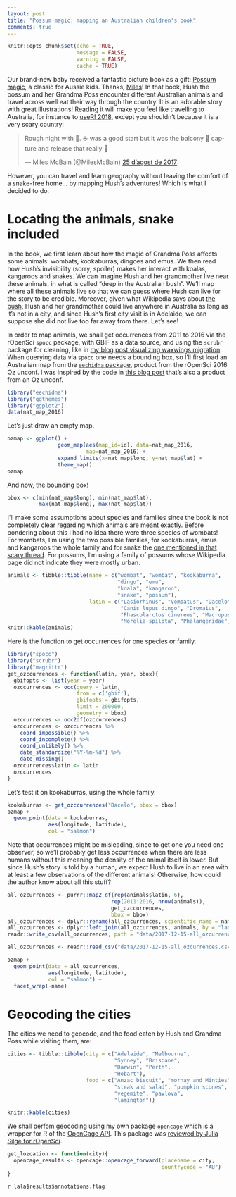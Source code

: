 ```yaml
---
layout: post
title: "Possum magic: mapping an Australian children's book"
comments: true
---
```

```r
knitr::opts_chunk$set(echo = TRUE,
                      message = FALSE,
                      warning = FALSE, 
                      cache = TRUE) 
```


Our brand-new baby received a fantastic picture book as a gift: [Possum magic](https://en.wikipedia.org/wiki/Possum_Magic), a classic for Aussie kids. Thanks, [Miles](https://twitter.com/MilesMcBain)! In that book, Hush the possum and her Grandma Poss encounter different Australian animals and travel across well eat their way through the country. It is an adorable story with great illustrations! Reading it will make you feel like travelling to Australia, for instance to [useR! 2018](https://user2018.r-project.org/), except you shouldn't because it is a very scary country:

<blockquote class="twitter-tweet" data-lang="ca"><p lang="en" dir="ltr">Rough night with 👶. ☕ was a good start but it was the balcony 🐍 capture and release that really 💓</p>&mdash; Miles McBain (@MilesMcBain) <a href="https://twitter.com/MilesMcBain/status/900887097631887360?ref_src=twsrc%5Etfw">25 d’agost de 2017</a></blockquote>


However, you can travel and learn geography without leaving the comfort of a snake-free home... by mapping Hush's adventures! Which is what I decided to do.

<!--more-->

# Locating the animals, snake included 

In the book, we first learn about how the magic of Grandma Poss affects some animals: wombats, kookaburras, dingoes and emus. We then read how Hush's invisibility (sorry, spoiler) makes her interact with koalas, kangaroos and snakes. We can imagine Hush and her grandmother live near these animals, in what is called "deep in the Australian bush". We'll map where all these animals live so that we can guess where Hush can live for the story to be credible. Moreover, given what Wikipedia says about [the bush](https://en.wikipedia.org/wiki/The_bush#Australia), Hush and her grandmother could live anywhere in Australia as long as it's not in a city, and since Hush's first city visit is in Adelaide, we can suppose she did not live too far away from there. Let's see!

In order to map animals, we shall get occurrences from 2011 to 2016 via the rOpenSci  `spocc` package, with GBIF as a data source, and using the `scrubr` package for cleaning, like in [my blog post visualizing waxwings migration](http://www.masalmon.eu/2017/04/08/spocc/). When querying data via `spocc` one needs a bounding box, so I'll first load an Australian map from the [`eechidna` package](https://github.com/ropenscilabs/eechidna), product from the rOpenSci 2016 Oz unconf. I was inspired by the code in [this blog post](https://ropensci.org/blog/2017/11/21/ochre/) that's also a product from an Oz unconf.

```r
library("eechidna")
library("ggthemes")
library("ggplot2")
data(nat_map_2016)
```

Let's just draw an empty map.

```r
ozmap <- ggplot() +
                geom_map(aes(map_id=id), data=nat_map_2016,
                         map=nat_map_2016) +
                expand_limits(x=nat_map$long, y=nat_map$lat) +
                theme_map()
ozmap
```

And now, the bounding box!

```r
bbox <- c(min(nat_map$long), min(nat_map$lat), 
          max(nat_map$long), max(nat_map$lat))
```

I'll make some assumptions about species and families since the book is not completely clear regarding which animals are meant exactly. Before pondering about this I had no idea there were three species of wombats! For wombats, I'm using the two possible families, for kookaburras, emus and kangaroos the whole family and for snake the [one mentioned in that scary thread](https://twitter.com/MilesMcBain/status/900957549951819776). For possums, I'm using a family of possums whose Wikipedia page did not indicate they were mostly urban.

```r
animals <- tibble::tibble(name = c("wombat", "wombat", "kookaburra", 
                                   "dingo", "emu",
                                   "koala", "kangaroo", 
                                   "snake", "possum"),
                          latin = c("Lasiorhinus", "Vombatus", "Dacelo",
                                    "Canis lupus dingo", "Dromaius",
                                    "Phascolarctos cinereus", "Macropus", 
                                    "Morelia spilota", "Phalangeridae"))
knitr::kable(animals)

```

Here is the function to get occurrences for one species or family.

```r
library("spocc")
library("scrubr")
library("magrittr")
get_ozccurrences <- function(latin, year, bbox){
  gbifopts <- list(year = year)
  ozccurrences <- occ(query = latin,
                      from = c('gbif'), 
                      gbifopts = gbifopts,
                      limit = 200000,
                      geometry = bbox)
  ozccurrences <- occ2df(ozccurrences)
  ozccurrences <- ozccurrences %>%
    coord_impossible() %>%
    coord_incomplete() %>%
    coord_unlikely() %>%
    date_standardize("%Y-%m-%d") %>%
    date_missing()
  ozccurrences$latin <- latin
  ozccurrences
}

```

Let's test it on kookaburras, using the whole family.

```r
kookaburras <- get_ozccurrences("Dacelo", bbox = bbox)
ozmap +
  geom_point(data = kookaburras,
             aes(longitude, latitude),
             col = "salmon")
```

Note that occurrences might be misleading, since to get one you need one observer, so we'll probably get less occurrences when there are less humans without this meaning the density of the animal itself is lower. But since Hush's story is told by a human, we expect Hush to live in an area with at least a few observations of the different animals! Otherwise, how could the author know about all this stuff?


```r
all_ozcurrences <- purrr::map2_df(rep(animals$latin, 6), 
                                 rep(2011:2016, nrow(animals)), 
                                 get_ozccurrences,
                                 bbox = bbox)
all_ozcurrences <- dplyr::rename(all_ozcurrences, scientific_name = name)
all_ozcurrences <- dplyr::left_join(all_ozcurrences, animals, by = "latin")
readr::write_csv(all_ozcurrences, path = "data/2017-12-15-all_ozcurrences.csv")
```

```r
all_ozcurrences <- readr::read_csv("data/2017-12-15-all_ozcurrences.csv")
```

```r
ozmap +
  geom_point(data = all_ozcurrences,
             aes(longitude, latitude),
             col = "salmon") +
  facet_wrap(~name)
```

# Geocoding the cities

The cities we need to geocode, and the food eaten by Hush and Grandma Poss while visiting them, are:

```r
cities <- tibble::tibble(city = c("Adelaide", "Melbourne",
                                  "Sydney", "Brisbane",
                                  "Darwin", "Perth",
                                  "Hobart"),
                         food = c("Anzac biscuit", "mornay and Minties",
                                  "steak and salad", "pumpkin scones",
                                  "vegemite", "pavlova", 
                                  "lamington"))

knitr::kable(cities)
```

We shall perfom geocoding using my own package [`opencage`](https://github.com/ropensci/opencage) which is a wrapper for R of the [OpenCage API](https://geocoder.opencagedata.com). This package was [reviewed by Julia Silge for rOpenSci](https://github.com/ropensci/onboarding/issues/36). 

```r
get_lozcation <- function(city){
  opencage_results <- opencage::opencage_forward(placename = city,
                                                 countrycode = "AU")
} 


```

`r lala$results$annotations.flag`

